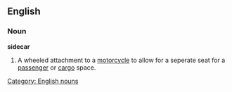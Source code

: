 ==English==

===Noun===
'''sidecar'''
{{wikipedia}}
# A wheeled attachment to a [[motorcycle]] to allow for a seperate seat for a [[passenger]] or [[cargo]] space.

[[Category: English nouns]]